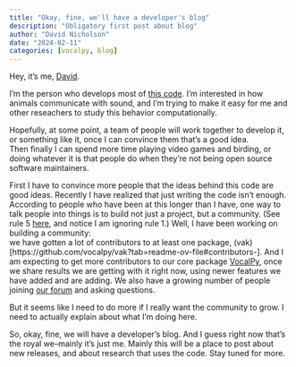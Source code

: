 ```yaml
---
title: "Okay, fine, we'll have a developer's blog"
description: "Obligatory first post about blog"
author: "David Nicholson"
date: "2024-02-11"
categories: [vocalpy, blog]
---
```


Hey, it's me, [David](https://nicholdav.info/).  

I'm the person who develops most of [this code](https://github.com/vocalpy). 
I'm interested in how animals communicate with sound, 
and I'm trying to make it easy for me and other reseachers to study 
this behavior computationally.

Hopefully, at some point, a team of people will work together to develop it, 
or something like it, once I can convince them that's a good idea.  
Then finally I can spend more time playing video games and birding, 
or doing whatever it is that people do when they're not being open source software maintainers.

First I have to convince more people that the ideas behind this code are good ideas. 
Recently I have realized that just writing the code isn't enough.
According to people who have been at this longer than I have, 
one way to talk people into things is to build not just a project, but a community. 
(See rule 5 [here](https://third-bit.com/ideas/advice/#talking-people-into-things), 
and notice I am ignoring rule 1.)
Well, I have been working on building a community:  
we have gotten a lot of contributors 
to at least one package, (vak)[https://github.com/vocalpy/vak?tab=readme-ov-file#contributors-].
And I am expecting to get more contributors to 
our core package [VocalPy](https://vocalpy.readthedocs.io/en/latest/), 
once we share results we are getting with it right now,
using newer features we have added and are adding.
We also have a growing number of people joining [our forum](https://forum.vocalpy.org/) and asking questions.

But it seems like I need to do more if I really want the community to grow.
I need to actually explain about what I'm doing here.

So, okay, fine, we will have a developer's blog.
And I guess right now that's the royal we--mainly it's just me.
Mainly this will be a place to post about new releases, 
and about research that uses the code.
Stay tuned for more.